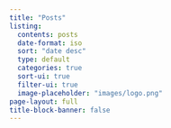 ```yaml
---
title: "Posts"
listing:
  contents: posts
  date-format: iso
  sort: "date desc"
  type: default
  categories: true
  sort-ui: true
  filter-ui: true
  image-placeholder: "images/logo.png"
page-layout: full
title-block-banner: false
---
```

